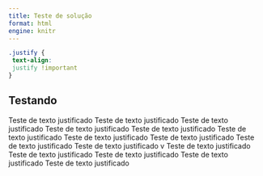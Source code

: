 ```yaml
---
title: Teste de solução
format: html
engine: knitr
---
```


```css
.justify {
 text-align: 
 justify !important
}
```

## Testando

:::{.justify}
Teste de texto justificado Teste de texto justificado Teste de texto justificado Teste de texto justificado Teste de texto justificado Teste de texto justificado Teste de texto justificado Teste de texto justificado Teste de texto justificado Teste de texto justificado v Teste de texto justificado Teste de texto justificado Teste de texto justificado Teste de texto justificado Teste de texto justificado

:::